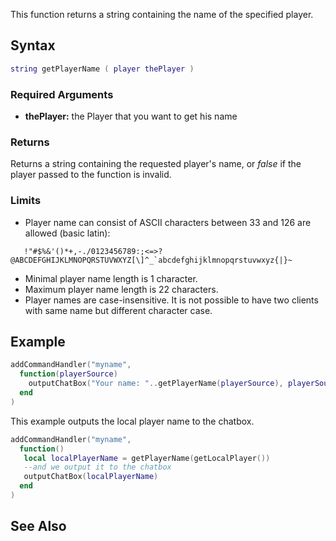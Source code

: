 
{{Server client function}}
This function returns a string containing the name of the specified player.

==Syntax==
<syntaxhighlight lang="lua">
string getPlayerName ( player thePlayer )
</syntaxhighlight>
{{OOP||[[/player.md|player]]:getName|name|setPlayerName}}
===Required Arguments===
* '''thePlayer:''' the Player that you want to get his name

===Returns===
Returns a string containing the requested player's name, or ''false'' if the player passed to the function is invalid.

===Limits===
* Player name can consist of ASCII characters between 33 and 126 are allowed (basic latin):  
    <nowiki>!"#$%&'()*+,-./0123456789:;<=>?@ABCDEFGHIJKLMNOPQRSTUVWXYZ[\]^_`abcdefghijklmnopqrstuvwxyz{|}~</nowiki>
* Minimal player name length is 1 character. 
* Maximum player name length is 22 characters.
* Player names are case-insensitive. It is not possible to have two clients with same name but different character case.

==Example==
<section name="Server" class="server" show="true">
<syntaxhighlight lang="lua">
addCommandHandler("myname",
  function(playerSource)
    outputChatBox("Your name: "..getPlayerName(playerSource), playerSource)
  end
)
</syntaxhighlight>
</section>

<section name="Client" class="client" show="true">
This example outputs the local player name to the chatbox.
<syntaxhighlight lang="lua">
addCommandHandler("myname",
  function()
   local localPlayerName = getPlayerName(getLocalPlayer())
   --and we output it to the chatbox
   outputChatBox(localPlayerName)
  end
)
</syntaxhighlight>
</section>

==See Also==
{{Client player functions}}